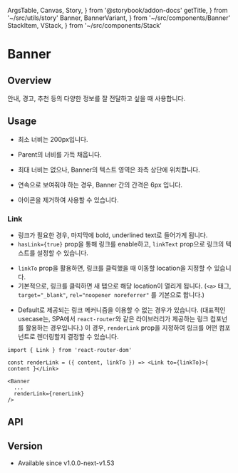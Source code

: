   ArgsTable,
  Canvas,
  Story,
} from '@storybook/addon-docs'
  getTitle,
} from '~/src/utils/story'
  Banner,
  BannerVariant,
} from '~/src/components/Banner'
  StackItem,
  VStack,
} from '~/src/components/Stack'

# Banner

## Overview

안내, 경고, 추천 등의 다양한 정보를 잘 전달하고 싶을 때 사용합니다.

<Canvas>
  <Story id="components-banner--overview" />
</Canvas>

## Usage

- 최소 너비는 200px입니다.

<Canvas>
  <Story id="components-banner--usage-min-width" />
</Canvas>

- Parent의 너비를 가득 채웁니다.

<Canvas>
  <Story id="components-banner--usage-full-width" />
</Canvas>

- 최대 너비는 없으나, Banner의 텍스트 영역은 좌측 상단에 위치합니다.

<Canvas>
  <Story id="components-banner--usage-max-width" />
</Canvas>

- 연속으로 보여줘야 하는 경우, Banner 간의 간격은 6px 입니다.

<Canvas>
  <Story id="components-banner--usage-consecutive" />
</Canvas>

- 아이콘을 제거하여 사용할 수 있습니다.

<Canvas>
  <Story id="components-banner--usage-no-icon" />
</Canvas>

### Link

- 링크가 필요한 경우, 마지막에 bold, underlined text로 들어가게 됩니다.
- `hasLink={true}` prop을 통해 링크를 enable하고, `linkText` prop으로 링크의 텍스트를 설정할 수 있습니다.

<Canvas>
  <Story id="components-banner--usage-link" />
</Canvas>

- `linkTo` prop을 활용하면, 링크를 클릭했을 때 이동할 location을 지정할 수 있습니다.
- 기본적으로, 링크를 클릭하면 새 탭으로 해당 location이 열리게 됩니다. (`<a>` 태그, `target="_blank"`, `rel="noopener noreferrer"` 를 기본으로 합니다.)

<Canvas>
  <Story id="components-banner--usage-link-to" />
</Canvas>

- Default로 제공되는 링크 메커니즘을 이용할 수 없는 경우가 있습니다. (대표적인 usecase는, SPA에서 `react-router`와 같은 라이브러리가 제공하는 링크 컴포넌를 활용하는 경우입니다.) 이 경우, `renderLink` prop을 지정하여 링크를 어떤 컴포넌트로 렌더링할지 결정할 수 있습니다.

```tsx
import { Link } from 'react-router-dom'

const renderLink = ({ content, linkTo }) => <Link to={linkTo}>{ content }</Link>

<Banner
  ...
  renderLink={renerLink}
/>
```

## API

<ArgsTable of={Banner} />

## Version

- Available since v1.0.0-next-v1.53
